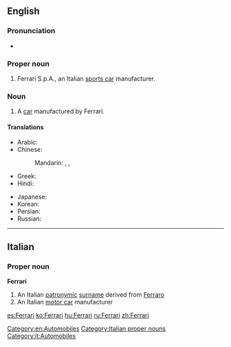 ==English==
{{wikipedia}}

===Pronunciation===
* {{IPA|/fəˈɹɑːɹi/}}

===Proper noun===
{{en-proper noun}}

# Ferrari S.p.A., an Italian [[sports car]] manufacturer.

===Noun===
{{en-noun}}

# A [[car]] manufactured by Ferrari.

====Translations====
{{trans-top|Italian car}}
* Arabic: {{t-|ar|فيراري|m|tr=firārī|sc=Arab}}
* Chinese:
*: Mandarin: {{t|cmn|法拉利汽車|sc=Hani}}, {{t|cmn|法拉利汽车|tr=Fǎlālì qìchē|sc=Hani}}, {{t|cmn|法拉利|tr=Fǎlālì|sc=Hani}}
* Greek: {{t-|el|Φερράρι|tr=Ferrári|sc=Grek}}
* Hindi: {{t-|hi|फ़ेरारी|tr=ferārī|sc=Deva}}
{{trans-mid}}
* Japanese: {{t-|ja|フェラーリ|tr=Ferāri|sc=Jpan}}
* Korean: {{t-|ko|페라리|tr=Perari|sc=Kore}}
* Persian: {{t+|fa|فراری|tr=Ferâri|sc=fa-Arab}}
* Russian: {{t-|ru|Феррари|f|tr=Ferrári|sc=Cyrl}}
{{trans-bottom}}

[[Category:en:Automobiles]]

----

==Italian==

===Proper noun===
{{wikipedia|lang=it}}
'''Ferrari'''

# An Italian [[patronymic]] [[surname]] derived from [[Ferraro]]
# An Italian [[motor car]] manufacturer

[[Category:Italian proper nouns]]
[[Category:it:Automobiles]]

[[es:Ferrari]]
[[ko:Ferrari]]
[[hu:Ferrari]]
[[ru:Ferrari]]
[[zh:Ferrari]]